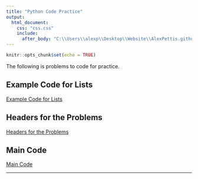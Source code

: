 ```yaml
---
title: "Python Code Practice"
output:
  html_document:
    css: "css.css"
    include:
      after_body: "C:\\Users\\alexp\\Desktop\\Website\\AlexPettis.github.io\\footer.html"
---
```

```r
knitr::opts_chunk$set(echo = TRUE)
```

The following is problems to code for practice.

## Example Code for Lists

[Example Code for Lists](example.py)

## Headers for the Problems

[Headers for the Problems](headers_for_the_problems.txt)

## Main Code

[Main Code](main_practice.py)

__________